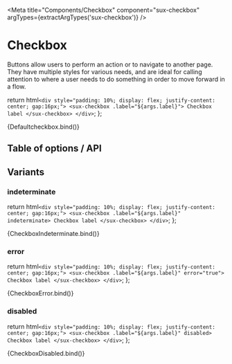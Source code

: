 
<Meta title="Components/Checkbox" component="sux-checkbox" argTypes={extractArgTypes('sux-checkbox')} />

# Checkbox

Buttons allow users to perform an action or to navigate to another page. They have multiple styles for various needs, and are ideal for calling attention to where a user needs to do something in order to move forward in a flow.

  return html`
    <div style="padding: 10%; display: flex; justify-content: center; gap:16px;">
      <sux-checkbox .label="${args.label}"> Checkbox label </sux-checkbox>
    </div>
  `;
};

<Canvas>
  <Story name="Playground">{Defaultcheckbox.bind()}</Story>
</Canvas>

## Table of options / API

<ArgsTable of="sux-checkbox" />

## Variants

### indeterminate

<!-- Tag with Info Variant -->

  return html`
    <div style="padding: 10%; display: flex; justify-content: center; gap:16px;">
      <sux-checkbox .label="${args.label}" indeterminate> Checkbox label </sux-checkbox>
    </div>
  `;
};

<Canvas>
  <Story name="Indeterminate">{CheckboxIndeterminate.bind()}</Story>
</Canvas>

### error

<!-- Tag with Info Variant -->

  return html`
    <div style="padding: 10%; display: flex; justify-content: center; gap:16px;">
      <sux-checkbox .label="${args.label}" error="true"> Checkbox label </sux-checkbox>
    </div>
  `;
};

<Canvas>
  <Story name="Error">{CheckboxError.bind()}</Story>
</Canvas>

### disabled

<!-- Tag with Info Variant -->

  return html`
    <div style="padding: 10%; display: flex; justify-content: center; gap:16px;">
      <sux-checkbox .label="${args.label}" disabled> Checkbox label </sux-checkbox>
    </div>
  `;
};

<Canvas>
  <Story name="Disabled">{CheckboxDisabled.bind()}</Story>
</Canvas>
